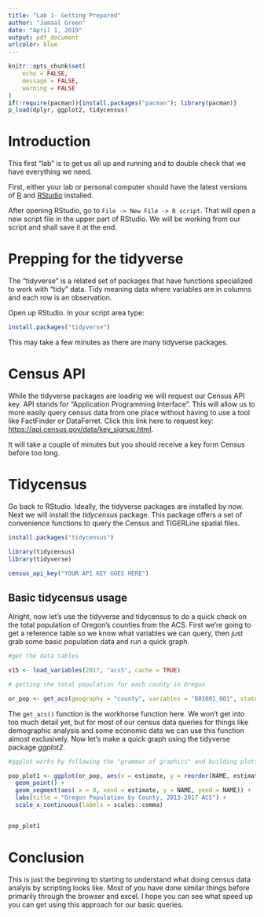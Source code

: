 ```yaml
---
title: "Lab 1- Getting Prepared"
author: "Jamaal Green"
date: "April 1, 2019"
output: pdf_document
urlcolor: blue
---
```


```r
knitr::opts_chunk$set(
	echo = FALSE,
	message = FALSE,
	warning = FALSE
)
if(!require(pacman)){install.packages("pacman"); library(pacman)}
p_load(dplyr, ggplot2, tidycensus)

```

# Introduction

This first "lab" is to get us all up and running and to double check that we have everything we need.

First, either your lab or personal computer should have the latest versions of [R](https://www.r-project.org/) and [RStudio](https://www.rstudio.com/products/rstudio/download/) installed.

After opening RStudio, go to `File -> New File -> R script`. That will open a new script file in the upper part of RStudio. We will be working from our script and shall save it at the end.

# Prepping for the tidyverse

The "tidyverse" is a related set of packages that have functions specialized to work with "tidy" data. Tidy meaning data where variables are in columns and each row is an observation.

Open up RStudio. In your script area type:


```r

install.packages("tidyverse")

```

This may take a few minutes as there are many tidyverse packages. 

# Census API

While the tidyverse packages are loading we will request our Census API key. API stands for "Application Programming Interface". This will allow us to more easily query census data from one place without having to use a tool like FactFinder or DataFerret. Click this link here to request key: [https://api.census.gov/data/key_signup.html](https://api.census.gov/data/key_signup.html).

It will take a couple of minutes but you should receive a key form Census before too long.

# Tidycensus

Go back to RStudio. Ideally, the tidyverse packages are installed by now. Next we will install the *tidycensus* package. This package offers a set of convenience functions to query the Census and TIGERLine spatial files. 

```r

install.packages("tidycensus")

library(tidycensus)
library(tidyverse)

census_api_key("YOUR API KEY GOES HERE")

```


## Basic tidycensus usage

Alright, now let's use the tidyverse and tidycensus to do a quick check on the total population of Oregon's counties from the ACS. First we're going to get a reference table so we know what variables we can query, then just grab some basic population data and run a quick graph.

```r

#get the data tables

v15 <- load_variables(2017, "acs5", cache = TRUE)

# getting the total population for each county in Oregon

or_pop <- get_acs(geography = "county", variables = "B01001_001", state = "OR", output = "tidy", geometry = FALSE)

```

The `get_acs()` function is the workhorse function here. We won't get into too much detail yet, but for most of our census data queries for things like demographic analysis and some economic data we can use this function almost exclusively. Now let's make a quick graph using the tidyverse package *ggplot2*.

```r

#ggplot works by following the "grammar of graphics" and building plots layer by layer

pop_plot1 <- ggplot(or_pop, aes(x = estimate, y = reorder(NAME, estimate))) +
  geom_point() + 
  geom_segment(aes( x = 0, xend = estimate, y = NAME, yend = NAME)) +
  labs(title = "Oregon Population by County, 2013-2017 ACS") +
  scale_x_continuous(labels = scales::comma)


pop_plot1
```

# Conclusion

This is just the beginning to starting to understand what doing census data analyis by scripting looks like. Most of you have done similar things before primarily through the browser and excel. I hope you can see what speed up you can get using this approach for our basic queries.